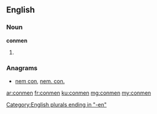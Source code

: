 ==English==

===Noun===
'''conmen'''

# {{plural of|conman}}

===Anagrams===
* [[nem con#English|nem con]], [[nem. con.#English|nem. con.]]

[[Category:English plurals ending in "-en"]]

[[ar:conmen]]
[[fr:conmen]]
[[ku:conmen]]
[[mg:conmen]]
[[my:conmen]]